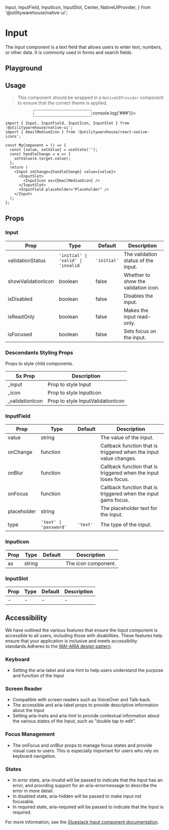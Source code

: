   Input,
  InputField,
  InputIcon,
  InputSlot,
  Center,
  NativeUIProvider,
} from '@utilitywarehouse/native-ui';

<Meta of={BadgeStories} />

# Input

The input component is a text field that allows users to enter text, numbers, or other data. It is commonly used in forms and search fields.

## Playground

<Primary />

<Controls />

## Usage

> This component should be wrapped in a `NativeUIProvider` component to ensure that the correct theme is applied.

<Canvas>
  <NativeUIProvider>
    <Center>
      <Input onChange={() => console.log('###')}>
        <InputSlot>
          <InputIcon as={EmailMediumIcon} />
        </InputSlot>
        <InputField placeholder="Placeholder" />
      </Input>
    </Center>
  </NativeUIProvider>
</Canvas>

```tsx
import { Input, InputField, InputIcon, InputSlot } from '@utilitywarehouse/native-ui';
import { EmailMediumIcon } from '@utilitywarehouse/react-native-icons';

const MyComponent = () => {
  const [value, setValue] = useState('');
  const handleChange = e => {
    setValue(e.target.value);
  };
  return (
    <Input onChange={handleChange} value={value}>
      <InputSlot>
        <InputIcon as={EmailMediumIcon} />
      </InputSlot>
      <InputField placeholder="Placeholder" />
    </Input>
  );
};
```

## Props

### Input

| Prop               | Type                               | Default     | Description                          |
| ------------------ | ---------------------------------- | ----------- | ------------------------------------ |
| validationStatus   | `'initial' \| 'valid' \| 'invalid` | `'initial'` | The validation status of the input.  |
| showValidationIcon | boolean                            | false       | Whether to show the validation icon. |
| isDisabled         | boolean                            | false       | Disables the input.                  |
| isReadOnly         | boolean                            | false       | Makes the input read-only.           |
| isFocused          | boolean                            | false       | Sets focus on the input.             |

### Descendants Styling Props

Props to style child components.

| Sx Prop          | Description                       |
| ---------------- | --------------------------------- |
| \_input          | Prop to style Input               |
| \_icon           | Prop to style InputIcon           |
| \_validationIcon | Prop to style InputValidationIcon |

### InputField

| Prop        | Type                   | Default  | Description                                                       |
| ----------- | ---------------------- | -------- | ----------------------------------------------------------------- |
| value       | string                 |          | The value of the input.                                           |
| onChange    | function               |          | Callback function that is triggered when the input value changes. |
| onBlur      | function               |          | Callback function that is triggered when the input loses focus.   |
| onFocus     | function               |          | Callback function that is triggered when the input gains focus.   |
| placeholder | string                 |          | The placeholder text for the input.                               |
| type        | `'text' \| 'password'` | `'text'` | The type of the input.                                            |

### InputIcon

| Prop | Type   | Default | Description         |
| ---- | ------ | ------- | ------------------- |
| as   | string |         | The icon component. |

### InputSlot

| Prop | Type | Default | Description |
| ---- | ---- | ------- | ----------- |
| -    | -    | -       | -           |

## Accessibility

We have outlined the various features that ensure the Input component is accessible to all users, including those with disabilities. These features help ensure that your application is inclusive and meets accessibility standards.Adheres to the [WAI-ARIA design pattern](https://www.w3.org/TR/wai-aria-1.2/#textbox).

### Keyboard

- Setting the aria-label and aria-hint to help users understand the purpose and function of the Input

### Screen Reader

- Compatible with screen readers such as VoiceOver and Talk-back.
- The accessible and aria-label props to provide descriptive information about the Input
- Setting aria-traits and aria-hint to provide contextual information about the various states of the Input, such as "double tap to edit".

### Focus Management

- The onFocus and onBlur props to manage focus states and provide visual cues to users. This is especially important for users who rely on keyboard navigation.

### States

- In error state, aria-invalid will be passed to indicate that the Input has an error, and providing support for an aria-errormessage to describe the error in more detail.
- In disabled state, aria-hidden will be passed to make input not focusable.
- In required state, aria-required will be passed to indicate that the Input is required.

For more information, see the [Gluestack Input component documentation](https://gluestack.io/ui/docs/components/forms/input).
